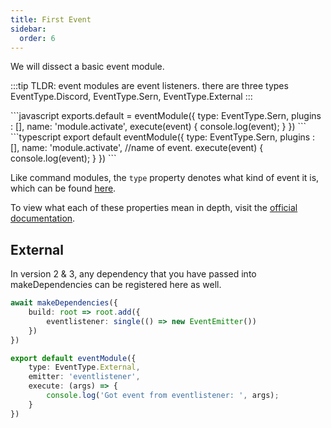 ```yaml
---
title: First Event
sidebar:
  order: 6
---
```


We will dissect a basic event module. <br />

:::tip
TLDR: event modules are event listeners. there are three types EventType.Discord, EventType.Sern, EventType.External
:::


<Tabs syncKey="language-preference">
  <TabItem value="js" label="JavaScript">
    ```javascript
    exports.default = eventModule({
      type: EventType.Sern,
      plugins : [],   
      name: 'module.activate',
      execute(event) {
        console.log(event);  
      }
    })
    ```
  </TabItem>
  <TabItem value="ts" label="Typescript">
    ```typescript
    export default eventModule({
      type: EventType.Sern,
      plugins : [],
      name: 'module.activate', //name of event.
      execute(event) {
        console.log(event);  
      }
    })
    ```
  </TabItem>
</Tabs>

Like command modules, the `type` property denotes what kind of event it is, which
can be found [here](https://sern.dev/docs/api/enums/EventType).

To view what each of these properties mean in depth, visit the [official documentation](https://sern.dev/docs/api/enums/EventType).

## External 

In version 2 & 3, any dependency that you have passed into makeDependencies can be registered here as well. 

```ts title="src/index.ts"
await makeDependencies({ 
    build: root => root.add({
        eventlistener: single(() => new EventEmitter())
    })
})
```

```ts title="events/myevent.ts"
export default eventModule({ 
    type: EventType.External, 
    emitter: 'eventlistener',
    execute: (args) => {
        console.log('Got event from eventlistener: ', args); 
    }
})
```


